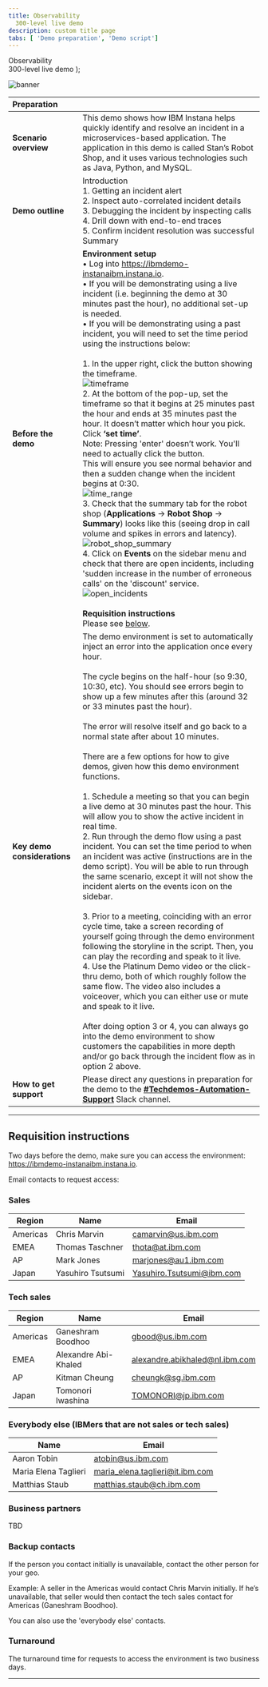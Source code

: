```yaml
---
title: Observability
  300-level live demo
description: custom title page
tabs: [ 'Demo preparation', 'Demo script']
---
```


  <span>
    Observability <br /> 300-level live demo
  </span> );

![banner](./images/AIOps_Observability_300_Prep_GitHub_banner_8-3-21_short.jpg)

| Preparation | |
| :---         | :--- |
| **Scenario overview** | This demo shows how IBM Instana helps quickly identify and resolve an incident in a microservices-based application. The application in this demo is called Stan’s Robot Shop, and it uses various technologies such as Java, Python, and MySQL. |
| **Demo outline** | Introduction <br/> 1. Getting an incident alert <br/> 2. Inspect auto-correlated incident details <br/> 3. Debugging the incident by inspecting calls <br/> 4. Drill down with end-to-end traces <br/> 5. Confirm incident resolution was successful <br/> Summary |
| **Before the demo** | **Environment setup** <br/> •	Log into https://ibmdemo-instanaibm.instana.io. <br/> •	If you will be demonstrating using a live incident (i.e. beginning the demo at 30 minutes past the hour), no additional set-up is needed. <br/> •	If you will be demonstrating using a past incident, you will need to set the time period using the instructions below: <br/> <br/> 1.	In the upper right, click the button showing the timeframe. <br/> ![timeframe](./images/1_timeframe.png) <br/> 2.	At the bottom of the pop-up, set the timeframe so that it begins at 25 minutes past the hour and ends at 35 minutes past the hour. It doesn’t matter which hour you pick. Click **‘set time’**. <br/> Note: Pressing 'enter' doesn’t work. You'll need to actually click the button. <br/> This will ensure you see normal behavior and then a sudden change when the incident begins at 0:30. <br/> ![time_range](./images/2_time_range.png) <br/> 3.	Check that the summary tab for the robot shop (**Applications** -> **Robot Shop** -> **Summary**) looks like this (seeing drop in call volume and spikes in errors and latency). <br/> ![robot_shop_summary](./images/3_robot_shop_summary.png) <br/> 4.	Click on **Events** on the sidebar menu and check that there are open incidents, including 'sudden increase in the number of erroneous calls' on the 'discount' service. <br/> ![open_incidents](./images/4_open_incidents.png) <br/> <br/> **Requisition instructions** <br/> Please see [below](#requisition-instructions). |
| **Key demo considerations** | The demo environment is set to automatically inject an error into the application once every hour. <br/> <br/> The cycle begins on the half-hour (so 9:30, 10:30, etc). You should see errors begin to show up a few minutes after this (around 32 or 33 minutes past the hour). <br/> <br/> The error will resolve itself and go back to a normal state after about 10 minutes. <br/> <br/> There are a few options for how to give demos, given how this demo environment functions. <br/> <br/> 1.	Schedule a meeting so that you can begin a live demo at 30 minutes past the hour. This will allow you to show the active incident in real time. <br/> 2.	Run through the demo flow using a past incident. You can set the time period to when an incident was active (instructions are in the demo script). You will be able to run through the same scenario, except it will not show the incident alerts on the events icon on the sidebar. <br/> <br/> 3.	Prior to a meeting, coinciding with an error cycle time, take a screen recording of yourself going through the demo environment following the storyline in the script. Then, you can play the recording and speak to it live. <br/> 4.	Use the Platinum Demo video or the click-thru demo, both of which roughly follow the same flow. The video also includes a voiceover, which you can either use or mute and speak to it live. <br/> <br/> After doing option 3 or 4, you can always go into the demo environment to show customers the capabilities in more depth and/or go back through the incident flow as in option 2 above. |
| **How to get support** | Please direct any questions in preparation for the demo to the [**#Techdemos-Automation-Support**](https://ibm.enterprise.slack.com/app_redirect?channel=techdemos-automation-support) Slack channel. |

***

<span id="requisition-instructions"></span>

## Requisition instructions 

Two days before the demo, make sure you can access the environment: https://ibmdemo-instanaibm.instana.io.

Email contacts to request access:

### Sales
| Region | Name | Email |
| --- | --- | --- |
| Americas | Chris Marvin | camarvin@us.ibm.com |
| EMEA | Thomas Taschner | thota@at.ibm.com |
| AP | Mark Jones | marjones@au1.ibm.com |
| Japan | Yasuhiro Tsutsumi | Yasuhiro.Tsutsumi@ibm.com |

### Tech sales
| Region | Name | Email |
| --- | --- | --- |
| Americas | Ganeshram Boodhoo | gbood@us.ibm.com |
| EMEA | Alexandre Abi-Khaled | alexandre.abikhaled@nl.ibm.com |
| AP | Kitman Cheung | cheungk@sg.ibm.com |
| Japan | Tomonori Iwashina | TOMONORI@jp.ibm.com |

### Everybody else (IBMers that are not sales or tech sales)
| Name | Email |
| --- | --- |
| Aaron Tobin | atobin@us.ibm.com |
| Maria Elena Taglieri | maria_elena.taglieri@it.ibm.com |
| Matthias Staub | matthias.staub@ch.ibm.com |

### Business partners
TBD

### Backup contacts
If the person you contact initially is unavailable, contact the other person for your geo.

Example: A seller in the Americas would contact Chris Marvin initially. If he’s unavailable, that seller would then contact the tech sales contact for Americas (Ganeshram Boodhoo).

You can also use the 'everybody else' contacts.

### Turnaround
The turnaround time for requests to access the environment is two business days.

***
